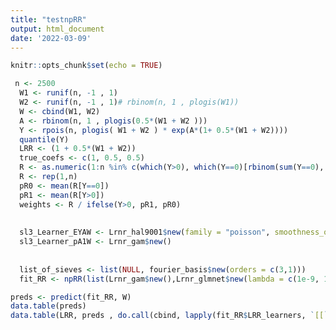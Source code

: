 ```yaml
---
title: "testnpRR"
output: html_document
date: '2022-03-09'
---
```


```r
knitr::opts_chunk$set(echo = TRUE)
```


```r
 n <- 2500
  W1 <- runif(n, -1 , 1)
  W2 <- runif(n, -1 , 1)# rbinom(n, 1 , plogis(W1))
  W <- cbind(W1, W2)
  A <- rbinom(n, 1 , plogis(0.5*(W1 + W2 )))
  Y <- rpois(n, plogis( W1 + W2 ) * exp(A*(1+ 0.5*(W1 + W2))))
  quantile(Y)
  LRR <- (1 + 0.5*(W1 + W2))
  true_coefs <- c(1, 0.5, 0.5)
  R <- as.numeric(1:n %in% c(which(Y>0), which(Y==0)[rbinom(sum(Y==0), size = 1, prob = 0.5)==1]))
  R <- rep(1,n)
  pR0 <- mean(R[Y==0])
  pR1 <- mean(R[Y>0])
  weights <- R / ifelse(Y>0, pR1, pR0)
  
  
  sl3_Learner_EYAW <- Lrnr_hal9001$new(family = "poisson", smoothness_orders =1, num_knots = c(10,5), max_degree = 2)
  sl3_Learner_pA1W <- Lrnr_gam$new()
  
  
  list_of_sieves <- list(NULL, fourier_basis$new(orders = c(3,1)))
  fit_RR <- npRR(list(Lrnr_gam$new(),Lrnr_glmnet$new(lambda = c(1e-9, 1e-4, 1e-3))), W= W, A = A, Y = Y, V = W, weights = weights, sl3_Learner_EYAW = sl3_Learner_EYAW, sl3_Learner_pA1W = sl3_Learner_pA1W, outcome_type = "continuous", list_of_sieves = list_of_sieves,cross_validate_LRR = TRUE) 

```


```r
 
preds <- predict(fit_RR, W)
data.table(preds)
data.table(LRR, preds , do.call(cbind, lapply(fit_RR$LRR_learners, `[[`,"LRR_pred")))
```
